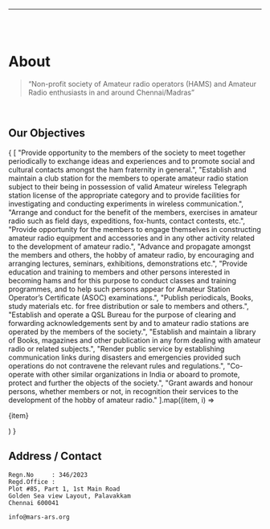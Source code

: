 
<Layout>

------------------------------------------------

<br/> <br/>

# About

<Typography variant="h5" component="h4">

> “Non-profit society of Amateur radio operators (HAMS) and Amateur Radio enthusiasts in and around Chennai/Madras”

</Typography>

<br/>

## Our Objectives

<Carousel swipe stopAutoPlayOnHover height="110px">
  {
    [
      "Provide opportunity to the members of the society to meet together periodically to exchange ideas and experiences and to promote social and cultural contacts amongst the ham fraternity in general.",
      "Establish and maintain a club station for the members to operate amateur radio station subject to their being in possession of valid Amateur wireless Telegraph station license of the appropriate category and to provide facilities for investigating and conducting experiments in wireless communication.",
      "Arrange and conduct for the benefit of the members, exercises in amateur radio such as field days, expeditions, fox-hunts, contact contests, etc.",
      "Provide opportunity for the members to engage themselves in constructing amateur radio equipment and accessories and in any other activity related to the development of amateur radio.",
      "Advance and propagate amongst the members and others, the hobby of amateur radio, by encouraging and arranging lectures, seminars, exhibitions, demonstrations etc.",
      "Provide education and training to members and other persons interested in becoming hams and for this purpose to conduct classes and training programmes, and to help such persons appear for Amateur Station Operator’s Certificate (ASOC) examinations.",
      "Publish periodicals, Books, study materials etc. for free distribution or sale to members and others.",
      "Establish and operate a QSL Bureau for the purpose of clearing and forwarding acknowledgements sent by and to amateur radio stations are operated by the members of the society.",
      "Establish and maintain a library of Books, magazines and other publication in any form dealing with amateur radio or related subjects.",
      "Render public service by establishing communication links during disasters and emergencies provided such operations do not contravene the relevant rules and regulations.",
      "Co-operate with other similar organizations in India or aboard to promote, protect and further the objects of the society.",
      "Grant awards and honour persons, whether members or not, in recognition their services to the development of the hobby of amateur radio."
    ].map((item, i) => <Typography variant="p" component="p"><p>{item}</p></Typography>)
  }
</Carousel>

## Address / Contact
```
Regn.No     : 346/2023
Regd.Office :
Plot #85, Part 1, 1st Main Road
Golden Sea view Layout, Palavakkam
Chennai 600041

info@mars-ars.org
```

</Layout>

